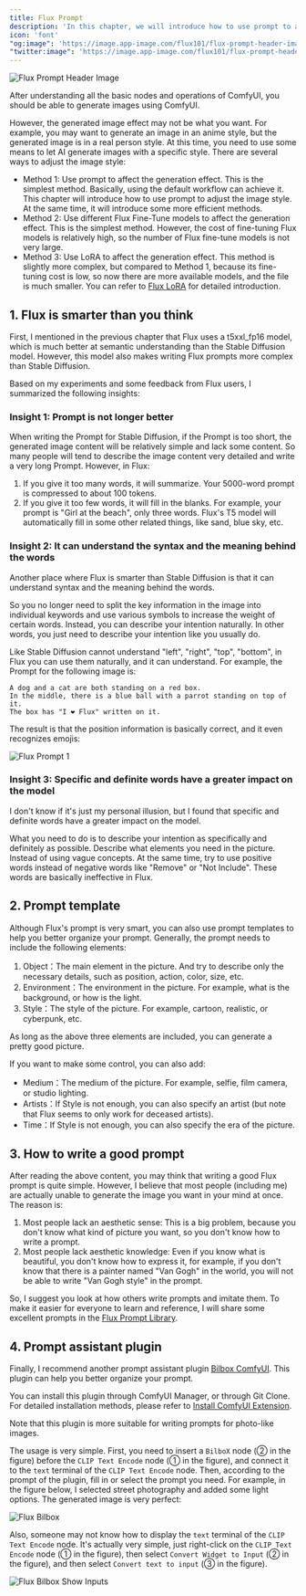 ```yaml
---
title: Flux Prompt
description: 'In this chapter, we will introduce how to use prompt to adjust the image style. At the same time, we will introduce some more efficient methods.'
icon: 'font'
"og:image": 'https://image.app-image.com/flux101/flux-prompt-header-image.png'
"twitter:image": 'https://image.app-image.com/flux101/flux-prompt-header-image.png'
---
```


<Frame caption="This image is generated by AI">
  <img
    className="rounded-xl"
    src="/images/basics/flux-prompt/flux-prompt-header-image.png"
    alt="Flux Prompt Header Image"
  />
</Frame>

After understanding all the basic nodes and operations of ComfyUI, you should be able to generate images using ComfyUI.

However, the generated image effect may not be what you want. For example, you may want to generate an image in an anime style, but the generated image is in a real person style. At this time, you need to use some means to let AI generate images with a specific style. There are several ways to adjust the image style:

- Method 1: Use prompt to affect the generation effect. This is the simplest method. Basically, using the default workflow can achieve it. This chapter will introduce how to use prompt to adjust the image style. At the same time, it will introduce some more efficient methods.
- Method 2: Use different Flux Fine-Tune models to affect the generation effect. This is the simplest method. However, the cost of fine-tuning Flux models is relatively high, so the number of Flux fine-tune models is not very large.
- Method 3: Use LoRA to affect the generation effect. This method is slightly more complex, but compared to Method 1, because its fine-tuning cost is low, so now there are more available models, and the file is much smaller. You can refer to [Flux LoRA](./flux-with-lora) for detailed introduction.

## 1. Flux is smarter than you think

First, I mentioned in the previous chapter that Flux uses a t5xxl_fp16 model, which is much better at semantic understanding than the Stable Diffusion model. However, this model also makes writing Flux prompts more complex than Stable Diffusion.

Based on my experiments and some feedback from Flux users, I summarized the following insights:

### Insight 1: Prompt is not longer better

When writing the Prompt for Stable Diffusion, if the Prompt is too short, the generated image content will be relatively simple and lack some content. So many people will tend to describe the image content very detailed and write a very long Prompt. However, in Flux:

1. If you give it too many words, it will summarize. Your 5000-word prompt is compressed to about 100 tokens.
2. If you give it too few words, it will fill in the blanks. For example, your prompt is "Girl at the beach", only three words. Flux's T5 model will automatically fill in some other related things, like sand, blue sky, etc.


### Insight 2: It can understand the syntax and the meaning behind the words

Another place where Flux is smarter than Stable Diffusion is that it can understand syntax and the meaning behind the words.

So you no longer need to split the key information in the image into individual keywords and use various symbols to increase the weight of certain words. Instead, you can describe your intention naturally. In other words, you just need to describe your intention like you usually do.

Like Stable Diffusion cannot understand "left", "right", "top", "bottom", in Flux you can use them naturally, and it can understand. For example, the Prompt for the following image is:

```
A dog and a cat are both standing on a red box. 
In the middle, there is a blue ball with a parrot standing on top of it. 
The box has "I ❤️ Flux" written on it.
```

The result is that the position information is basically correct, and it even recognizes emojis:

<Frame>
  <img
    className="rounded-xl"
    src="/images/basics/flux-prompt/flux-prompt-1.png"
    alt="Flux Prompt 1"
  />
</Frame>


### Insight 3: Specific and definite words have a greater impact on the model

I don't know if it's just my personal illusion, but I found that specific and definite words have a greater impact on the model.

What you need to do is to describe your intention as specifically and definitely as possible. Describe what elements you need in the picture. Instead of using vague concepts. At the same time, try to use positive words instead of negative words like "Remove" or "Not Include". These words are basically ineffective in Flux.

## 2. Prompt template

Although Flux's prompt is very smart, you can also use prompt templates to help you better organize your prompt. Generally, the prompt needs to include the following elements:

1. Object：The main element in the picture. And try to describe only the necessary details, such as position, action, color, size, etc.
2. Environment：The environment in the picture. For example, what is the background, or how is the light.
3. Style：The style of the picture. For example, cartoon, realistic, or cyberpunk, etc.

As long as the above three elements are included, you can generate a pretty good picture.

If you want to make some control, you can also add:

- Medium：The medium of the picture. For example, selfie, film camera, or studio lighting.
- Artists：If Style is not enough, you can also specify an artist (but note that Flux seems to only work for deceased artists).
- Time：If Style is not enough, you can also specify the era of the picture.

## 3. How to write a good prompt

After reading the above content, you may think that writing a good Flux prompt is quite simple. However, I believe that most people (including me) are actually unable to generate the image you want in your mind at once. The reason is:

1. Most people lack an aesthetic sense: This is a big problem, because you don't know what kind of picture you want, so you don't know how to write a prompt.
2. Most people lack aesthetic knowledge: Even if you know what is beautiful, you don't know how to express it, for example, if you don't know that there is a painter named "Van Gogh" in the world, you will not be able to write "Van Gogh style" in the prompt.

So, I suggest you look at how others write prompts and imitate them. To make it easier for everyone to learn and reference, I will share some excellent prompts in the [Flux Prompt Library](../prompt-library/library.mdx).

## 4. Prompt assistant plugin

Finally, I recommend another prompt assistant plugin [Bilbox ComfyUI](https://github.com/syllebra/bilbox-comfyui). This plugin can help you better organize your prompt.

You can install this plugin through ComfyUI Manager, or through Git Clone. For detailed installation methods, please refer to [Install ComfyUI Extension](https://comflowy.com/advanced/how-to-install-comfyui-extension).

<Note>
  Note that this plugin is more suitable for writing prompts for photo-like images.
</Note>

The usage is very simple. First, you need to insert a `BilboX` node (② in the figure) before the `CLIP Text Encode` node (① in the figure), and connect it to the `text` terminal of the `CLIP Text Encode` node. Then, according to the prompt of the plugin, fill in or select the prompt you need. For example, in the figure below, I selected street photography and added some light options. The generated image is very perfect:

<Frame>
  <img
    className="rounded-xl"
    src="/images/basics/flux-prompt/flux-bilbox.png"
    alt="Flux Bilbox"
  />
</Frame>

Also, someone may not know how to display the `text` terminal of the `CLIP Text Encode` node. It's actually very simple, just right-click on the `CLIP Text Encode` node (① in the figure), then select `Convert Widget to Input` (② in the figure), and then select `Convert text to input` (③ in the figure).

<Frame>
  <img
    className="rounded-xl"
    src="/images/basics/flux-prompt/flux-bilbox-show-inputs.png"
    alt="Flux Bilbox Show Inputs"
  />
</Frame>